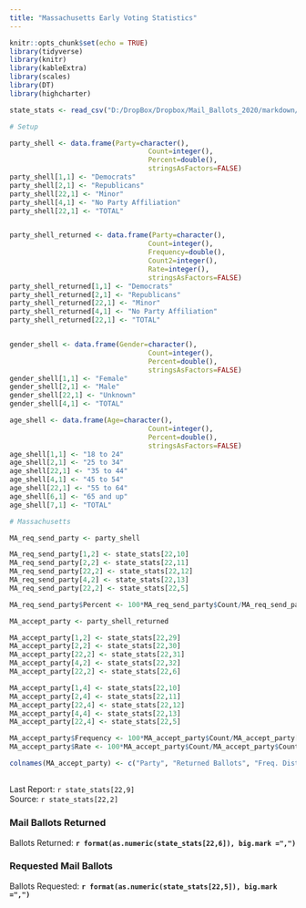 ```yaml
---
title: "Massachusetts Early Voting Statistics"
---
```

```r
knitr::opts_chunk$set(echo = TRUE)
library(tidyverse)
library(knitr)
library(kableExtra)
library(scales)
library(DT)
library(highcharter)

state_stats <- read_csv("D:/DropBox/Dropbox/Mail_Ballots_2020/markdown/2020G_Early_Vote.csv")

# Setup

party_shell <- data.frame(Party=character(),
                                  Count=integer(),
                                  Percent=double(),
                                  stringsAsFactors=FALSE)
party_shell[1,1] <- "Democrats"
party_shell[2,1] <- "Republicans"
party_shell[22,1] <- "Minor"
party_shell[4,1] <- "No Party Affiliation"
party_shell[22,1] <- "TOTAL"


party_shell_returned <- data.frame(Party=character(),
                                  Count=integer(),
                                  Frequency=double(),
                                  Count2=integer(),
                                  Rate=integer(),
                                  stringsAsFactors=FALSE)
party_shell_returned[1,1] <- "Democrats"
party_shell_returned[2,1] <- "Republicans"
party_shell_returned[22,1] <- "Minor"
party_shell_returned[4,1] <- "No Party Affiliation"
party_shell_returned[22,1] <- "TOTAL"


gender_shell <- data.frame(Gender=character(),
                                  Count=integer(),
                                  Percent=double(),
                                  stringsAsFactors=FALSE)
gender_shell[1,1] <- "Female"
gender_shell[2,1] <- "Male"
gender_shell[22,1] <- "Unknown"
gender_shell[4,1] <- "TOTAL"

age_shell <- data.frame(Age=character(),
                                  Count=integer(),
                                  Percent=double(),
                                  stringsAsFactors=FALSE)
age_shell[1,1] <- "18 to 24"
age_shell[2,1] <- "25 to 34"
age_shell[22,1] <- "35 to 44"
age_shell[4,1] <- "45 to 54"
age_shell[22,1] <- "55 to 64"
age_shell[6,1] <- "65 and up"
age_shell[7,1] <- "TOTAL"

# Massachusetts

MA_req_send_party <- party_shell

MA_req_send_party[1,2] <- state_stats[22,10] 
MA_req_send_party[2,2] <- state_stats[22,11] 
MA_req_send_party[22,2] <- state_stats[22,12] 
MA_req_send_party[4,2] <- state_stats[22,13] 
MA_req_send_party[22,2] <- state_stats[22,5] 

MA_req_send_party$Percent <- 100*MA_req_send_party$Count/MA_req_send_party[22,2]

MA_accept_party <- party_shell_returned

MA_accept_party[1,2] <- state_stats[22,29] 
MA_accept_party[2,2] <- state_stats[22,30] 
MA_accept_party[22,2] <- state_stats[22,31] 
MA_accept_party[4,2] <- state_stats[22,32] 
MA_accept_party[22,2] <- state_stats[22,6] 

MA_accept_party[1,4] <- state_stats[22,10] 
MA_accept_party[2,4] <- state_stats[22,11] 
MA_accept_party[22,4] <- state_stats[22,12] 
MA_accept_party[4,4] <- state_stats[22,13] 
MA_accept_party[22,4] <- state_stats[22,5] 

MA_accept_party$Frequency <- 100*MA_accept_party$Count/MA_accept_party[22,2]
MA_accept_party$Rate <- 100*MA_accept_party$Count/MA_accept_party$Count2

colnames(MA_accept_party) <- c("Party", "Returned Ballots", "Freq. Distribution", "Requested Ballots", "Return Rate")


```
## {.tabset}
Last Report: `r state_stats[22,9]`  
Source:  `r state_stats[22,2]`

### Mail Ballots Returned

Ballots Returned: **`r format(as.numeric(state_stats[22,6]), big.mark =",")`**

### Requested Mail Ballots

Ballots Requested: **`r format(as.numeric(state_stats[22,5]), big.mark =",")`**
